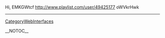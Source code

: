 Hi, EMKGWtcf http://www.playlist.com/user/49425177 oWVkrHwk
----
[[CategoryWebInterfaces]]

__NOTOC__